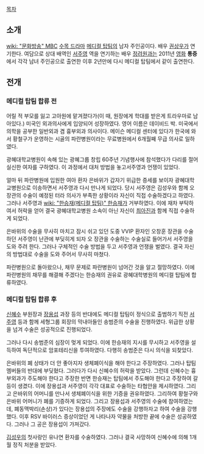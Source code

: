 [[목차]]
== 소개 ==
[[wiki: "문화방송" MBC]] [[수목 드라마]] [[메디컬 탑팀]]의 남자 주인공이다. 배우 [[권상우]]가 연기한다. 여담으로 상대 배역인 [[서주영(메디컬 탑팀)|서주영]] 역을 연기하는 배우 [[정려원]]과는 2011년 [[영화]] '''통증'''에서 각각 남녀 주인공으로 출연한 이후 2년만에 다시 메디컬 탑팀에서 같이 출연한다.

== 전개 ==
=== 메디컬 탑팀 합류 전 ===
어릴 적 부모를 잃고 고아원에 맡겨졌다가(이 때, 원장에게 학대를 받은게 트라우마로 남아있다.) 미국인 외과의사에게 입양되어 성장하였다. 영어 이름은 데이비드 박. 미국에서 의학을 공부한 일반외과 겸 흉부외과 의사이다. 메이슨 메디컬 센터에 있다가 한국에 와서 황철구가 운영하는 시골의 파란병원이라는 무료병원에서 6개월째 무급 의사로 일하였다.

광혜대학교병원이 속해 있는 광혜그룹 창립 60주년 기념행사에 참석했다가 다리를 절어 실신한 여자를 구하였다. 이 과정에서 대처 방법을 놓고서주영과 언쟁이 있었다.

얼마 뒤 파란병원에 입원한 여아 환자 은바위가 갑자기 위급한 증세를 보이자 광혜대학교병원으로 이송하면서 서주영과 다시 만나게 되었다. 당시 서주영은 김성우와 함께 오 장관의 수술이 예정된 터라 의사가 부족한 상황이라 자신이 직접 수술하겠다고 하였다. 그러나 서주영과 [[wiki: "한승재(메디컬 탑팀)" 한승재]]가 거부하였다. 이에 재차 부탁하여서 허락을 얻어 결국 광혜대학교병원 소속이 아닌 자신이 [[최아진]]과 함께 직접 수술하게 되었다.

은바위의 수술을 무사히 마치고 잠시 쉬고 있던 도중 VVIP 환자인 오창훈 장관을 수술하던 서주영이 난관에 부딪히게 되자 오 장관을 수술하는 수술실로 들어가서 서주영을 도와 주려 한다. 그러나 구체적인 수술 방법을 두고 서주영과 언쟁을 벌였다. 결국 자신의 방법대로 수술을 도와 주어서 무사히 마쳤다.

파란병원으로 돌아왔으나, 채무 문제로 파란병원이 넘어간 것을 알고 절망하였다. 이에 파란병원의 채무를 해결해 주겠다는 한승재의 권유로 광혜대학병원의 메디컬 탑팀에 합류하였다.

=== 메디컬 탑팀 합류 후 ===
[[신혜수]] 부원장과 [[장용섭]] 과장 등의 반대에도 메디컬 탑팀이 정식으로 출범하기 직전 [[서주영(메디컬 탑팀)|서주영]] 등과 함께 세형그룹 회장의 막내아들인 송범준의 수술을 진행하였다. 위급한 상황을 넘겨 수술은 성공적으로 진행되었다.

그러나 다시 송범준의 심장이 멎게 되었다. 이에 한승재의 지시를 무시하고 서주영을 설득하여 독단적으로 암포테리신을 투여하였다. 다행히 송범준은 다시 의식을 되찾았다.

은바위의 폐 상태가 더 안 좋아지자 생체폐이식을 해야 한다고 주장하였다. 그러나 탑팀 멤버들의 반대에 부딪혔다. 그러다가 다시 신혜수의 허락을 받았다. 그런데 신혜수는 흉부외과가 주도해야 한다고 주장한 반면 한승재는 탑팀에서 주도해야 한다고 주장하여 갈등이 생겼다. 이에 장용섭과 서주영이 각각 대표로 수술하는 타협안을 제시하였다. 그리고 은바위의 어머니를 만나서 생체폐이식을 위한 기증을 권유하였다. 그리하여 황철구와 은바위 어머니가 폐를 기증하게 되었다. 그리고 장용섭과 서주영의 수술에 참여하였는데, 폐동맥박리(손상)가 있다는 장용섭의 주장에도 수술을 강행하자고 하여 수술을 강행했다. 이후 RSV 바이러스 증상이었던 게 나타나자 약물을 처방한 끝에 수술은 성공하였다. 그러나 그 공은 장용섭이 가져갔다.

[[김성우]]의 첫사랑인 유나연 환자를 수술하였다. 그러나 결국 사망하여 신혜수에 의해 1개월 정직 처분을 받았다.

